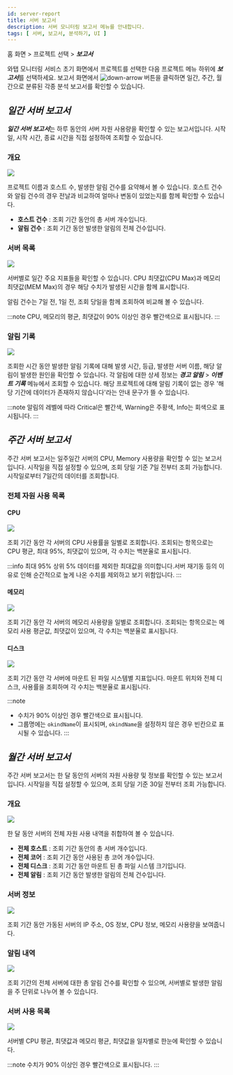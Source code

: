 ```yaml
---
id: server-report
title: 서버 보고서
description: 서버 모니터링 보고서 메뉴를 안내합니다. 
tags: [ 서버, 보고서, 분석하기, UI ]
---
```


홈 화면 > 프로젝트 선택 > ***보고서***

와탭 모니터링 서비스 초기 화면에서 프로젝트를 선택한 다음 프로젝트 메뉴 하위에 ***보고서***를 선택하세요. 보고서 화면에서 ![down-arrow](/img/down-arrow.svg) 버튼을 클릭하면 일간, 주간, 월간으로 분류된 각종 분석 보고서를 확인할 수 있습니다.

## ***일간 서버 보고서***

***일간 서버 보고서***는 하루 동안의 서버 자원 사용량을 확인할 수 있는 보고서입니다. 시작일, 시작 시간, 종료 시간을 직접 설정하여 조회할 수 있습니다.

### 개요

![](https://img.whatap.io/media/images/server_daily_report_01.png)

프로젝트 이름과 호스트 수, 발생한 알림 건수를 요약해서 볼 수 있습니다. 호스트 건수와 알림 건수의 경우 전날과 비교하여 얼마나 변동이 있었는지를 함께 확인할 수 있습니다.

* **호스트 건수** : 조회 기간 동안의 총 서버 개수입니다.
* **알림 건수** : 조회 기간 동안 발생한 알림의 전체 건수입니다.

### 서버 목록

![](https://img.whatap.io/media/images/server_daily_report_02.png)

서버별로 일간 주요 지표들을 확인할 수 있습니다. CPU 최댓값(CPU Max)과 메모리 최댓값(MEM Max)의 경우 해당 수치가 발생된 시간을 함께 표시합니다.

알림 건수는 7일 전, 1일 전, 조회 당일을 함께 조회하여 비교해 볼 수 있습니다.

:::note
CPU, 메모리의 평균, 최댓값이 90% 이상인 경우 <span class='loger'>빨간색</span>으로 표시됩니다.
:::

### 알림 기록

![](https://img.whatap.io/media/images/server_daily_report_03.png)

조회한 시간 동안 발생한 알림 기록에 대해 발생 시간, 등급, 발생한 서버 이름, 해당 알림이 발생한 원인을 확인할 수 있습니다.
각 알림에 대한 상세 정보는 ***경고 알림*** > ***이벤트 기록*** 메뉴에서 조회할 수 있습니다.
해당 프로젝트에 대해 알림 기록이 없는 경우 '해당 기간에 데이터가 존재하지 않습니다'라는 안내 문구가 뜰 수 있습니다.

:::note
알림의 레벨에 따라 <span class='loger'>Critical</span>은 <span class='loger'>빨간색</span>, <span class='wer'>Warning</span>은 <span class='wer'>주황색</span>, <span class='mstop'>Info</span>는 <span class='mstop'>회색</span>으로 표시됩니다.
:::

## ***주간 서버 보고서***

주간 서버 보고서는 일주일간 서버의 CPU, Memory 사용량을 확인할 수 있는 보고서입니다.
시작일을 직접 설정할 수 있으며, 조회 당일 기준 7일 전부터 조회 가능합니다.
시작일로부터 7일간의 데이터를 조회합니다.

### 전체 자원 사용 목록

#### CPU

![](https://img.whatap.io/media/images/server_weekly_report_01.png)

조회 기간 동안 각 서버의 CPU 사용률을 일별로 조회합니다.
조회되는 항목으로는 CPU 평균, 최대 95%, 최댓값이 있으며, 각 수치는 백분율로 표시됩니다.

:::info 최대 95%
상위 5% 데이터를 제외한 최대값을 의미합니다.서버 재기동 등의 이유로 인해 순간적으로 높게 나온 수치를 제외하고 보기 위함입니다.
:::

#### 메모리

![](https://img.whatap.io/media/images/server_weekly_report_02.png)

조회 기간 동안 각 서버의 메모리 사용량을 일별로 조회합니다.
조회되는 항목으로는 메모리 사용 평균값, 최댓값이 있으며, 각 수치는 백분율로 표시됩니다.

#### 디스크

![](https://img.whatap.io/media/images/server_weekly_report_03.png)

조회 기간 동안 각 서버에 마운트 된 파일 시스템별 지표입니다.
마운트 위치와 전체 디스크, 사용률을 조회하며 각 수치는 백분율로 표시됩니다.

:::note
* 수치가 90% 이상인 경우 <span class='loger'>빨간색</span>으로 표시됩니다. 
* 그룹명에는 `okindName`이 표시되며, `okindName`을 설정하지 않은 경우 빈칸으로 표시될 수 있습니다.
:::

## ***월간 서버 보고서***

주간 서버 보고서는 한 달 동안의 서버의 자원 사용량 및 정보를 확인할 수 있는 보고서입니다.
시작일을 직접 설정할 수 있으며, 조회 당일 기준 30일 전부터 조회 가능합니다.

### 개요

![](https://img.whatap.io/media/images/server_monthly_report_01.png)

한 달 동안 서버의 전체 자원 사용 내역을 취합하여 볼 수 있습니다.

* **전체 호스트** : 조회 기간 동안의 총 서버 개수입니다.
* **전체 코어** : 조회 기간 동안 사용된 총 코어 개수입니다.
* **전체 디스크** : 조회 기간 동안 마운트 된 총 파일 시스템 크기입니다.
* **전체 알림** : 조회 기간 동안 발생한 알림의 전체 건수입니다.

### 서버 정보

![](https://img.whatap.io/media/images/server_monthly_report_02.png)

조회 기간 동안 가동된 서버의 IP 주소, OS 정보, CPU 정보, 메모리 사용량을 보여줍니다.

### 알림 내역

![](https://img.whatap.io/media/images/server_monthly_report_03.png)

조회 기간의 전체 서버에 대한 총 알림 건수를 확인할 수 있으며, 서버별로 발생한 알림을 주 단위로 나누어 볼 수 있습니다.

### 서버 사용 목록

![](https://img.whatap.io/media/images/server_monthly_report_04.png)

서버별 CPU 평균, 최댓값과 메모리 평균, 최댓값을 일자별로 한눈에 확인할 수 있습니다.

:::note
수치가 90% 이상인 경우 <span class='loger'>빨간색</span>으로 표시됩니다. 
:::

